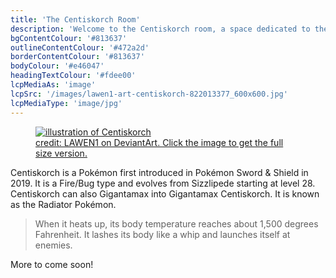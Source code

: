 ```yaml
---
title: 'The Centiskorch Room'
description: 'Welcome to the Centiskorch room, a space dedicated to the greatest tortoise in the world.'
bgContentColour: '#813637'
outlineContentColour: '#472a2d'
borderContentColour: '#813637'
bodyColour: '#e46047'
headingTextColour: '#fdee00'
lcpMediaAs: 'image'
lcpSrc: '/images/lawen1-art-centiskorch-822013377_600x600.jpg'
lcpMediaType: 'image/jpg'
---
```


<figure>
	<a href="https://www.deviantart.com/lawen1/art/Centiskorch-822013377">
		<picture class="img-center" style="display: block;">
			<source srcset="/images/lawen1-art-centiskorch-822013377_600x600.jpg" media="(min-width: 640px)" />
			<img src="/images/lawen1-art-centiskorch-822013377.jpg" alt="illustration of Centiskorch" />
		</picture>
		<figcaption>credit: LAWEN1 on DeviantArt. Click the image to get the full size version.</figcaption>
	</a>
</figure>

Centiskorch is a Pokémon first introduced in Pokémon Sword & Shield in 2019. It is a Fire/Bug type and evolves from Sizzlipede starting at level 28. Centiskorch can also Gigantamax into Gigantamax Centiskorch. It is known as the Radiator Pokémon.

> When it heats up, its body temperature reaches about 1,500 degrees Fahrenheit. It lashes its body like a whip and launches itself at enemies.

More to come soon!